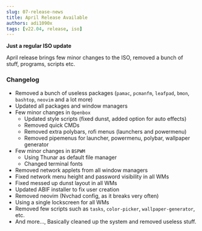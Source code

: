 ```yaml
---
slug: 07-release-news
title: April Release Available
authors: adi1090x
tags: [v22.04, release, iso]
---
```


**Just a regular ISO update**

April release brings few minor changes to the ISO, removed a bunch of stuff, programs, scripts etc.

<!--truncate-->

### Changelog

- Removed a bunch of useless packages (`pamac`, `pcmanfm`, `leafpad`, `bmon`, `bashtop`, `neovim` and a lot more)
- Updated all packages and window managers
- Few minor changes in `Openbox`
  - Updated style scripts (fixed dunst, added option for auto effects)
  - Removed quick CMDs
  - Removed extra polybars, rofi menus (launchers and powermenu)
  - Removed pipemenus for launcher, powermenu, polybar, wallpaper generator
- Few minor changes in `BSPWM`
  - Using Thunar as default file manager
  - Changed terminal fonts
- Removed network applets from all window managers
- Fixed network menu height and password visibility in all WMs
- Fixed messed up dunst layout in all WMs
- Updated ABIF installer to fix user creation
- Removed neovim (Nvchad config, as it breaks very often)
- Using a single lockscreen for all WMs
- Removed few scripts such as `tasks`, `color-picker`, `wallpaper-generator`, etc.
- And more..., Basically cleaned up the system and removed useless stuff.
